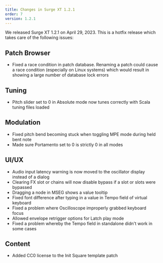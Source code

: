 ```yaml
---
title: Changes in Surge XT 1.2.1
order: 7
version: 1.2.1
---
```


We released Surge XT 1.2.1 on April 29, 2023. This is a hotfix release which takes care of the following issues:

## Patch Browser

-   Fixed a race condition in patch database. Renaming a patch could cause a race condition (especially on Linux systems)
    which would result in showing a large number of database lock errors

## Tuning

-   Pitch slider set to 0 in Absolute mode now tunes correctly with Scala tuning files loaded

## Modulation

-   Fixed pitch bend becoming stuck when toggling MPE mode during held bent note
-   Made sure Portamento set to 0 is strictly 0 in all modes

## UI/UX

-   Audio input latency warning is now moved to the oscillator display instead of a dialog
-   Clearing FX slot or chains will now disable bypass if a slot or slots were bypassed
-   Dragging a node in MSEG shows a value tooltip
-   Fixed font difference after typing in a value in Tempo field of virtual keyboard
-   Fixed a problem where Oscilloscope improperly grabbed keyboard focus
-   Allowed envelope retrigger options for Latch play mode
-   Fixed a problem whereby the Tempo field in standalone didn't work in some cases

## Content

-   Added CC0 license to the Init Square template patch

